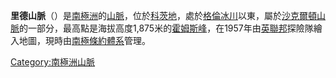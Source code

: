 {{expand|time=2013-12-31T11:02:13+00:00}}
{{unreferenced|time=2013-12-31T11:02:13+00:00}}
{{Coord|80|42|S|24|45|W|display=title|type:mountain}}

'''里德山脈'''（{{lang-en|Read Mountains}}）是[[南極洲|南極洲]]的[[山脈|山脈]]，位於[[科茨地|科茨地]]，處於[[格倫冰川|格倫冰川]]以東，屬於[[沙克爾頓山脈|沙克爾頓山脈]]的一部分，最高點是海拔高度1,875米的[[霍姆斯峰|霍姆斯峰]]，在1957年由[[英聯邦|英聯邦]]探險隊繪入地圖，現時由[[南極條約體系|南極條約體系]]管理。

{{DEFAULTSORT:Read Mountains}}
[[Category:南極洲山脈|Category:南極洲山脈]]


{{CoatsLand-geo-stub}}